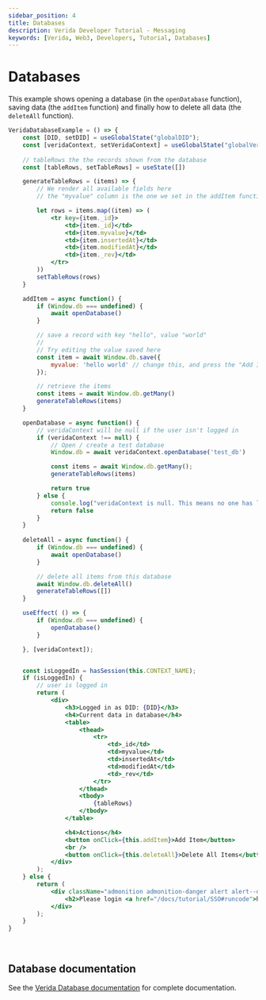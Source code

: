 ```yaml
---
sidebar_position: 4
title: Databases
description: Verida Developer Tutorial - Messaging
keywords: [Verida, Web3, Developers, Tutorial, Databases]
---
```


# Databases

This example shows opening a database (in the `openDatabase` function), saving data (the `addItem` function) and finally how to delete all data (the `deleteAll` function).

```jsx live
VeridaDatabaseExample = () => {
    const [DID, setDID] = useGlobalState("globalDID");
    const [veridaContext, setVeridaContext] = useGlobalState("globalVeridaContext")
    
    // tableRows the the records shown from the database
    const [tableRows, setTableRows] = useState([])

    generateTableRows = (items) => {
        // We render all available fields here
        // the "myvalue" column is the one we set in the addItem function below

        let rows = items.map((item) => (
            <tr key={item._id}>
                <td>{item._id}</td>
                <td>{item.myvalue}</td> 
                <td>{item.insertedAt}</td>
                <td>{item.modifiedAt}</td>
                <td>{item._rev}</td>
            </tr>
        ))
        setTableRows(rows)
    } 

    addItem = async function() {
        if (Window.db === undefined) {
            await openDatabase()
        }

        // save a record with key "hello", value "world"
        //
        // Try editing the value saved here
        const item = await Window.db.save({
            myvalue: 'hello world' // change this, and press the "Add Item" button
        });

        // retrieve the items
        const items = await Window.db.getMany()
        generateTableRows(items)
    }

    openDatabase = async function() {
        // veridaContext will be null if the user isn't logged in
        if (veridaContext !== null) {
            // Open / create a test database
            Window.db = await veridaContext.openDatabase('test_db')

            const items = await Window.db.getMany();
            generateTableRows(items)

            return true
        } else {
            console.log("veridaContext is null. This means no one has logged in")
            return false
        }
    }
    
    deleteAll = async function() {
        if (Window.db === undefined) {
            await openDatabase()
        }

        // delete all items from this database
        await Window.db.deleteAll()
        generateTableRows([])
    }

    useEffect( () => {
        if (Window.db === undefined) {
            openDatabase()
        }

    }, [veridaContext]);


    const isLoggedIn = hasSession(this.CONTEXT_NAME);    
    if (isLoggedIn) {
        // user is logged in
        return (
            <div>
                <h3>Logged in as DID: {DID}</h3>
                <h4>Current data in database</h4>
                <table>
                    <thead>
                        <tr>
                            <td>_id</td>  
                            <td>myvalue</td>  
                            <td>insertedAt</td>  
                            <td>modifiedAt</td>  
                            <td>_rev</td>  
                        </tr>
                    </thead>
                    <tbody>
                        {tableRows}
                    </tbody>
                </table>

                <h4>Actions</h4>
                <button onClick={this.addItem}>Add Item</button>
                <br />
                <button onClick={this.deleteAll}>Delete All Items</button>
            </div>
        );
    } else {
        return (
            <div className="admonition admonition-danger alert alert--danger">
                <h2>Please login <a href="/docs/tutorial/SSO#runcode">here</a></h2>
            </div>
        );
    }
}

```
<!-- this is a target so we can link to the end of the code block -->
<a name="runcode">&nbsp;</a>

## Database documentation

See the [Verida Database documentation](/client-sdk/data.md) for complete documentation. 

